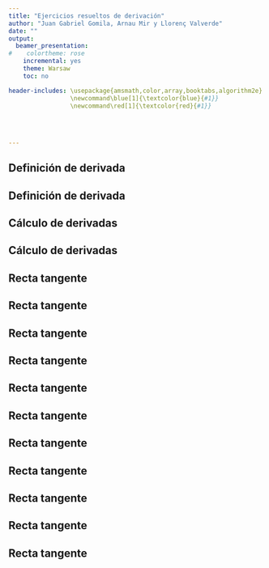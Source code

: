 ```yaml
---
title: "Ejercicios resueltos de derivación"
author: "Juan Gabriel Gomila, Arnau Mir y Llorenç Valverde"
date: ""
output:
  beamer_presentation:
#    colortheme: rose
    incremental: yes
    theme: Warsaw
    toc: no

header-includes: \usepackage{amsmath,color,array,booktabs,algorithm2e}
                 \newcommand\blue[1]{\textcolor{blue}{#1}}
                 \newcommand\red[1]{\textcolor{red}{#1}}
                 

                 
              
---
```




## Definición de derivada

\begin{block}{Ejercicio 1}
Usando la definición de derivada, hallar $f'(2)$ donde $f(x)=x^2+4x.$
\end{block}

\pause

\begin{block}{\textcolor{green}{Solución}}
\blue{
El valor de $f'(2)$ usando la definición será:
\begin{eqnarray*}
f'(2) & = & \lim_{x\to 2}\frac{f(x)-f(2)}{x-2}=\lim_{x\to 2}\frac{x^2+4x-12}{x-2}
\pause \\ & = & \lim_{x\to 2}\frac{(x-2)(x+6)}{x-2}=\lim_{x\to 2}(x+6)=8.
\end{eqnarray*}
}
\end{block}

## Definición de derivada

\begin{block}{Ejercicio 2}
Usando la definición de derivada, hallar $f'(1)$ donde $f(x)=-\frac{1}{x^2}.$
\end{block}

\pause

\begin{block}{\textcolor{green}{Solución}}
\blue{
El valor de $f'(1)$ usando la definición será:
\begin{eqnarray*}
f'(1) & = & \lim_{x\to 1}\frac{f(x)-f(1)}{x-1}=\lim_{x\to 1}\frac{-\frac{1}{x^2}-(-1)}{x-1}\\\pause & = & \lim_{x\to 1}\frac{1-\frac{1}{x^2}}{x-1}=\lim_{x\to 1}\frac{x^2-1}{x^2\cdot (x-1)} \\\pause & = & \lim_{x\to 1}\frac{(x-1)\cdot (x+1)}{x^2\cdot (x-1)}=\lim_{x\to 1}\frac{x+1}{x^2}=\frac{1+1}{1}=2.
\end{eqnarray*}
}
\end{block}

## Cálculo de derivadas
\begin{block}{Ejercicio 3}
Hallar $f'(x)$ donde $f(x)=\sin (\ln (\cos x))$.
\end{block}

\pause

\begin{block}{\textcolor{green}{Solución}}
\blue{
Aplicando la regla de la cadena, el valor de $f'(x)$ será:
\pause
\begin{eqnarray*}
f'(x)& = & \cos(\ln(\cos x))\cdot\pause (\ln(\cos x))'\\ & = & \pause
\cos(\ln(\cos x))\cdot \frac{1}{\cos x}\cdot \pause (\cos x)'\\ & = & \cos(\ln(\cos x))\cdot \frac{1}{\cos x}\cdot (-\sin x) \\ & = & -\frac{\sin x\cdot \cos(\ln(\cos x))}{\cos x}.
\end{eqnarray*}
}
\end{block}


## Cálculo de derivadas
\begin{block}{Ejercicio 4}
Hallar $f'(x)$ donde $f(x)=\arcsin (x^2+\tan x)$.
\end{block}

\pause

\begin{block}{\textcolor{green}{Solución}}
\blue{
Aplicando la regla de la cadena, el valor de $f'(x)$ será:
\pause
\begin{eqnarray*}
f'(x)& = & \frac{1}{\sqrt{1-(x^2+\tan x)^2}}\cdot\pause (x^2+\tan x)' \\ &=&
\pause
\frac{1}{\sqrt{1-(x^2+\tan x)^2}}\cdot \left(2x+\frac{1}{\cos^2 x}\right).
\end{eqnarray*}
}
\end{block}

## Recta tangente
\begin{block}{Ejercicio 5}
Hallar el punto(s) donde las curvas $f(x)=x^3-3x+4$ y $g(x)=3\cdot (x^2-x)$ son tangentes en dicho punto, es decir, que las rectas tangentes a las curvas en dicho punto son la misma. Hacer un gráfico ilustrativo.
\end{block}

## Recta tangente
\begin{block}{\textcolor{green}{Solución}}
\blue{
Como las rectas tangentes deben ser las mismas en el punto a hallar, las pendientes de dichas rectas también deben ser la misma.\newline
\pause
Recordemos que la pendiente de la recta tangente es precisamente la derivada. \newline
\pause
Sea $(x_0,y_0)$ el punto a hallar. \newline
\pause
La pendiente del punto anterior en la curva $y=f(x)$ valdrá:
\pause
$$
f'(x_0)=3x_0^2-3,
$$
\pause
y la pendiente en la curva $y=g(x)$ valdrá:
\pause
$$
g'(x_0)=3\cdot (2x_0-1).
$$
}
\end{block}


## Recta tangente
\begin{block}{\textcolor{green}{Solución (cont.)}}
\blue{
Como las pendientes deben ser iguales debe verificarse que $f'(x_0)=g'(x_0)$:
\pause
$$
3x_0^2-3=3\cdot (2x_0-1),\pause\ \Rightarrow x_0^2=2x_0,\pause\ \Rightarrow x_0=0,\ x_0=2.
$$
\pause
Analicemos las dos soluciones halladas: \pause
\begin{itemize}
\item $x_0=0$. El valor de $y_0=f(x_0)=f(0)$ vale $y_0=4$ y el valor de $g(x_0)=g(0)$ vale $g(0)=0$.\newline\pause
Como $f(0)\neq g(0)$ no es un punto de corte y queda descartada esta solución.\pause
\item $x_0=2$. El valor de $y_0=f(x_0)=f(2)$ vale $y_0=6$ y el valor de $g(x_0)=g(2)$ vale $g(2)=6$.\pause\newline
Como $f(2)=g(2)$, el punto $(2,6)$ es un punto de corte donde las dos curvas son tangentes.
\end{itemize}
}
\end{block}

## Recta tangente
\begin{block}{\textcolor{green}{Solución (cont.)}}
\blue{
\begin{center}
\includegraphics[width=9cm]{Ejercicio5Derivadas.png}
\end{center}
}
\end{block}

## Recta tangente
\begin{block}{Ejercicio 6}
\begin{enumerate}[a)]
\item La función cúbica $f(x)=x\cdot (x-2)\cdot (x-6)$ tienen tres ceros distintos: $0$, $2$ y $6$. Dibujar $f$ y las rectas tangentes en los puntos medios de cada par de ceros. ¿Qué se observa?
\item Consideremos ahora la función cúbica $f(x)=(x-a)\cdot (x-b)\cdot (x-c)$ con tres ceros $a$, $b$ y $c$. Demostrar que la recta tangente en el punto medio de los ceros $a$ y $b$ interseca la curva $y=f(x)$ en el tercer cero $c$.
\end{enumerate}
\end{block}


## Recta tangente
\begin{block}{\textcolor{green}{Solución}}
\blue{
\begin{center}
\includegraphics[width=9cm]{GraficoProblema6.png}
\end{center}
}
\end{block}

## Recta tangente
\begin{block}{\textcolor{green}{Solución (cont.)}}
\blue{
Apartado b). Para hallar la recta tangente en el punto medio de los dos ceros, $a$ y $b$, $\frac{a+b}{2}$, tenemos que hallar primero la derivada de $f(x)$:\pause
\begin{eqnarray*}
f'(x) & = & (x-a)'\cdot (x-b)\cdot (x-c)+(x-a)\cdot ((x-b)\cdot (x-c))' \\
\pause &=& (x-b)\cdot (x-c)+(x-a)\cdot (x-c+x-b) \\\pause &=&
(x-b)\cdot (x-c)+(x-a)\cdot (2x-b-c).
\end{eqnarray*}
\pause
La pendiente de la recta tangente a $f(x)$ en el punto $\frac{a+b}{2}$ valdrá:\pause
\begin{eqnarray*}
f'\left(\frac{a+b}{2}\right)& = & \left(\frac{a+b}{2}-b\right)\cdot \left(\frac{a+b}{2}-c\right)\\ && +\left(\frac{a+b}{2}-a\right)\cdot (a+b-b-c)
\end{eqnarray*}
}
\end{block}

## Recta tangente
\begin{block}{\textcolor{green}{Solución (cont.)}}
\blue{
\begin{eqnarray*}
f'\left(\frac{a+b}{2}\right)& = & \left(\frac{a-b}{2}\right)\cdot \left(\frac{a+b-2c}{2}\right) +\left(\frac{b-a}{2}\right)\cdot (a-c)\\ \pause &=&
\left(\frac{a-b}{2}\right)\cdot \left(\frac{a+b-2c}{2}-a+c\right)\\\pause &=&
\left(\frac{a-b}{2}\right)\cdot \left(\frac{a+b-2c-2a+2c}{2}\right)\\\pause &=&
\left(\frac{a-b}{2}\right)\cdot \left(\frac{b-a}{2}\right)=-\frac{(a-b)^2}{4}.
\end{eqnarray*}
}
\end{block}

## Recta tangente
\begin{block}{\textcolor{green}{Solución (cont.)}}
\blue{
La recta tangente en el punto $x_0=\frac{a+b}{2}$ y 
\begin{eqnarray*}
y_0 & = & f\left(\frac{a+b}{2}\right)=\left(\frac{a+b}{2}-a\right)\cdot \left(\frac{a+b}{2}-b\right)\cdot \left(\frac{a+b}{2}-c\right)\\\pause &=&
\left(\frac{b-a}{2}\right)\cdot \left(\frac{a-b}{2}\right)\cdot \left(\frac{a+b-2c}{2}\right)\\\pause &=&-\frac{(a-b)^2\cdot (a+b-2c)}{8},
\end{eqnarray*}
será:\pause
\begin{eqnarray*}
y-y_0 & = &  f'(x_0)\cdot (x-x_0),\pause\Rightarrow \\ y+\frac{(a-b)^2\cdot (a+b-2c)}{8} & = & -\frac{(a-b)^2}{4}\cdot \left(x-\frac{a+b}{2}\right).
\end{eqnarray*}
}
\end{block}


## Recta tangente
\begin{block}{\textcolor{green}{Solución (cont.)}}
\blue{
A continuación hemos de comprobar que el punto $(c,0)$ es un punto de corte de la curva $y=f(x)=(x-a)\cdot (x-b)\cdot (x-c)$ y la recta tangente anterior:
$$
y+\frac{(a-b)^2\cdot (a+b-2c)}{8}  =  -\frac{(a-b)^2}{4}\cdot \left(x-\frac{a+b}{2}\right).
$$
\pause
El punto $(c,0)$ pasa por la curva $y=f(x)$ ya que $y=f(c)=0$.\newline\pause
Veamos que también pasa por la recta tangente.\newline\pause
Para ello hemos de comprobar que si sustituimos $x$ por $c$ en la expresión de la recta tangente, el valor de $y$ vale $0$:
}
\end{block}

## Recta tangente
\begin{block}{\textcolor{green}{Solución (cont.)}}
\blue{
\begin{eqnarray*}
y & + & \frac{(a-b)^2\cdot (a+b-2c)}{8}  =   -\frac{(a-b)^2}{4}\cdot \left(c-\frac{a+b}{2}\right)\\\pause
y & = & -\frac{(a-b)^2}{4}\cdot \frac{(2c-a-b)}{2}-\frac{(a-b)^2\cdot (a+b-2c)}{8}\\\pause
y & = & \frac{(a-b)^2}{8}\cdot\left(a+b-2c-a-b+2c\right)=0,
\end{eqnarray*}
tal como queríamos ver.
}
\end{block}